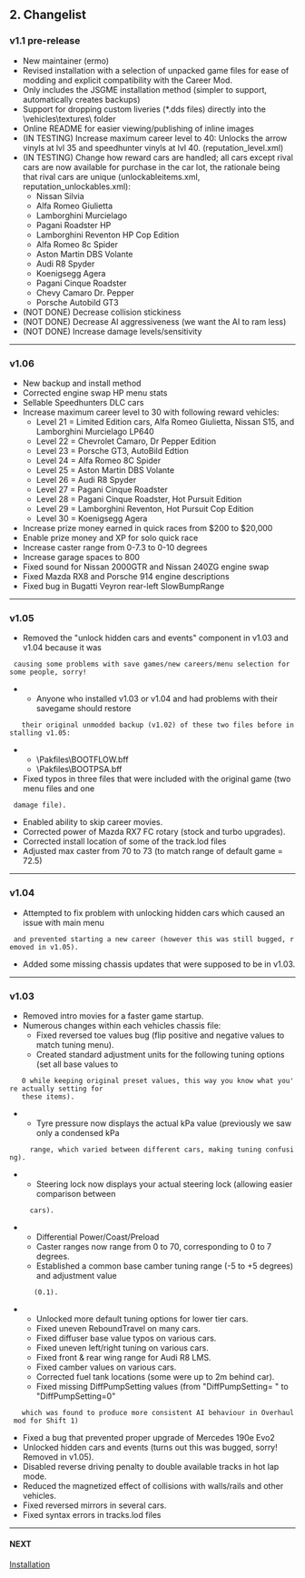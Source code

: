 == 2. Changelist ==

=== v1.1 pre-release ===

* New maintainer (ermo)
* Revised installation with a selection of unpacked game files for ease of modding and explicit compatibility with the Career Mod.
* Only includes the JSGME installation method (simpler to support, automatically creates backups)
* Support for dropping custom liveries (*.dds files) directly into the \vehicles\textures\ folder
* Online README for easier viewing/publishing of inline images 
* (IN TESTING) Increase maximum career level to 40: Unlocks the arrow vinyls at lvl 35 and speedhunter vinyls at lvl 40. (reputation_level.xml)
* (IN TESTING) Change how reward cars are handled; all cars except rival cars are now available for purchase in the car lot, the rationale being that rival cars are unique (unlockableitems.xml, reputation_unlockables.xml):
**  Nissan Silvia
**  Alfa Romeo Giulietta
**  Lamborghini Murcielago
**  Pagani Roadster HP
**  Lamborghini Reventon HP Cop Edition
**  Alfa Romeo 8c Spider
**  Aston Martin DBS Volante
**  Audi R8 Spyder
**  Koenigsegg Agera
**  Pagani Cinque Roadster
**  Chevy Camaro Dr. Pepper
**  Porsche Autobild GT3
* (NOT DONE) Decrease collision stickiness
* (NOT DONE) Decrease AI aggressiveness (we want the AI to ram less)
* (NOT DONE) Increase damage levels/sensitivity
----

=== v1.06 ===

* New backup and install method
* Corrected engine swap HP menu stats
* Sellable Speedhunters DLC cars
* Increase maximum career level to 30 with following reward vehicles:
**  Level 21 = Limited Edition cars, Alfa Romeo Giulietta, Nissan S15, and Lamborghini Murcielago LP640
**  Level 22 = Chevrolet Camaro, Dr Pepper Edition
**  Level 23 = Porsche GT3, AutoBild Edtion
**  Level 24 = Alfa Romeo 8C Spider
**  Level 25 = Aston Martin DBS Volante
**  Level 26 = Audi R8 Spyder
**  Level 27 = Pagani Cinque Roadster
**  Level 28 = Pagani Cinque Roadster, Hot Pursuit Edition
**  Level 29 = Lamborghini Reventon, Hot Pursuit Cop Edition
**  Level 30 = Koenigsegg Agera
* Increase prize money earned in quick races from $200 to $20,000
* Enable prize money and XP for solo quick race
* Increase caster range from 0-7.3 to 0-10 degrees
* Increase garage spaces to 800
* Fixed sound for Nissan 2000GTR and Nissan 240ZG engine swap
* Fixed Mazda RX8 and Porsche 914 engine descriptions
* Fixed bug in Bugatti Veyron rear-left SlowBumpRange
----

=== v1.05 ===

* Removed the "unlock hidden cars and events" component in v1.03 and v1.04 because it was 
  causing some problems with save games/new careers/menu selection for some people, sorry!
**  Anyone who installed v1.03 or v1.04 and had problems with their savegame should restore
    their original unmodded backup (v1.02) of these two files before installing v1.05:
***   \Pakfiles\BOOTFLOW.bff
***   \Pakfiles\BOOTPSA.bff
* Fixed typos in three files that were included with the original game (two menu files and one
  damage file).
* Enabled ability to skip career movies.
* Corrected power of Mazda RX7 FC rotary (stock and turbo upgrades).
* Corrected install location of some of the track.lod files
* Adjusted max caster from 70 to 73 (to match range of default game = 72.5)
----

=== v1.04 ===

* Attempted to fix problem with unlocking hidden cars which caused an issue with main menu
  and prevented starting a new career (however this was still bugged, removed in v1.05).
* Added some missing chassis updates that were supposed to be in v1.03.
----

=== v1.03 ===

* Removed intro movies for a faster game startup.
* Numerous changes within each vehicles chassis file:
**  Fixed reversed toe values bug (flip positive and negative values to match tuning menu).
**  Created standard adjustment units for the following tuning options (set all base values to
    0 while keeping original preset values, this way you know what you're actually setting for
    these items).
***   Tyre pressure now displays the actual kPa value (previously we saw only a condensed kPa
      range, which varied between different cars, making tuning confusing).
***   Steering lock now displays your actual steering lock (allowing easier comparison between
      cars).
***   Differential Power/Coast/Preload
***   Caster ranges now range from 0 to 70, corresponding to 0 to 7 degrees.
***   Established a common base camber tuning range (-5 to +5 degrees) and adjustment value
       (0.1).
**  Unlocked more default tuning options for lower tier cars.
**  Fixed uneven ReboundTravel on many cars.
**  Fixed diffuser base value typos on various cars.
**  Fixed uneven left/right tuning on various cars.
**  Fixed front & rear wing range for Audi R8 LMS.
**  Fixed camber values on various cars.
**  Corrected fuel tank locations (some were up to 2m behind car).
**  Fixed missing DiffPumpSetting values (from "DiffPumpSetting= " to "DiffPumpSetting=0"
    which was found to produce more consistent AI behaviour in Overhaul mod for Shift 1)
* Fixed a bug that prevented proper upgrade of Mercedes 190e Evo2
* Unlocked hidden cars and events (turns out this was bugged, sorry! Removed in v1.05).
* Disabled reverse driving penalty to double available tracks in hot lap mode.
* Reduced the magnetized effect of collisions with walls/rails and other vehicles.
* Fixed reversed mirrors in several cars.
* Fixed syntax errors in tracks.lod files
----

==== NEXT ====
[[Installation]]